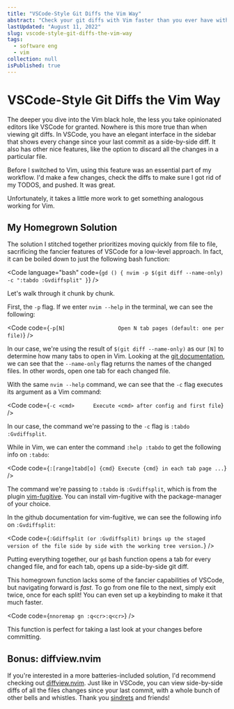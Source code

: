 ```yaml
---
title: "VSCode-Style Git Diffs the Vim Way"
abstract: "Check your git diffs with Vim faster than you ever have with VSCode"
lastUpdated: "August 11, 2022"
slug: vscode-style-git-diffs-the-vim-way
tags:
  - software eng
  - vim
collection: null
isPublished: true
---
```


# VSCode-Style Git Diffs the Vim Way

The deeper you dive into the Vim black hole, the less you take opinionated editors like VSCode for granted. Nowhere is this more true than when viewing git diffs. In VSCode, you have an elegant interface in the sidebar that shows every change since your last commit as a side-by-side diff. It also has other nice features, like the option to discard all the changes in a particular file.

Before I switched to Vim, using this feature was an essential part of my workflow. I'd make a few changes, check the diffs to make sure I got rid of my TODOS, and pushed. It was great.

Unfortunately, it takes a little more work to get something analogous working for Vim.

## My Homegrown Solution

The solution I stitched together prioritizes moving quickly from file to file, sacrificing the fancier features of VSCode for a low-level approach. In fact, it can be boiled down to just the following bash function:

<Code language="bash" code={`
gd () {
	nvim -p $(git diff --name-only) -c ":tabdo :Gvdiffsplit"
}
`} />

Let's walk through it chunk by chunk.

First, the `-p` flag. If we enter `nvim --help` in the terminal, we can see the following:

<Code code={`
-p[N]                 Open N tab pages (default: one per file)
`} />

In our case, we're using the result of `$(git diff --name-only)` as our `[N]` to determine how many tabs to open in Vim. Looking at the [git documentation](https://git-scm.com/docs/git-diff), we can see that the `--name-only` flag returns the names of the changed files. In other words, open one tab for each changed file.

With the same `nvim --help` command, we can see that the `-c` flag executes its argument as a Vim command:

<Code code={`
-c <cmd>      Execute <cmd> after config and first file
`} />

In our case, the command we're passing to the `-c` flag is `:tabdo :Gvdiffsplit`.

While in Vim, we can enter the command `:help :tabdo` to get the following info on `:tabdo`:

<Code code={`
:[range]tabd[o] {cmd}
  Execute {cmd} in each tab page ...
`} />

The command we're passing to `:tabdo` is `:Gvdiffsplit`, which is from the plugin [vim-fugitive](https://github.com/tpope/vim-fugitive). You can install vim-fugitive with the package-manager of your choice.

In the github documentation for vim-fugitive, we can see the following info on `:Gvdiffsplit`:

<Code code={`
:Gdiffsplit (or :Gvdiffsplit) brings up the staged version of the file side by side with the working tree version.
`} />

Putting everything together, our `gd` bash function opens a tab for every changed file, and for each tab, opens up a side-by-side git diff.

This homegrown function lacks some of the fancier capabilities of VSCode, but navigating forward is _fast_. To go from one file to the next, simply exit twice, once for each split! You can even set up a keybinding to make it that much faster.

<Code code={`
nnoremap gn :q<cr>:q<cr>
`} />

This function is perfect for taking a last look at your changes before committing.

## Bonus: diffview.nvim

If you're interested in a more batteries-included solution, I'd recommend checking out [diffview.nvim](https://github.com/sindrets/diffview.nvim). Just like in VSCode, you can view side-by-side diffs of all the files changes since your last commit, with a whole bunch of other bells and whistles. Thank you [sindrets](https://github.com/sindrets) and friends!
